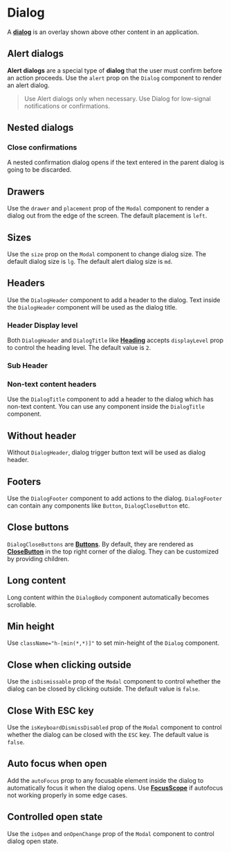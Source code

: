 

<Meta of={DialogsStories} />

# Dialog

A <a href="https://react-spectrum.adobe.com/react-aria/Dialog.html#dialog" target="_blank">**dialog**</a> is an overlay shown above other content in an application.

<Canvas of={DialogsStories.BasicExample} />


## Alert dialogs

**Alert dialogs** are a special type of **dialog** that the user must confirm before an action proceeds. Use the `alert` prop on the `Dialog` component to render an alert dialog.

> Use Alert dialogs only when necessary. Use Dialog for low-signal notifications or confirmations.

<Canvas of={DialogsStories.AlertDialogs} />


## Nested dialogs

### Close confirmations

A nested confirmation dialog opens if the text entered in the parent dialog is going to be discarded.

<Canvas of={DialogsStories.CloseConfirmation} />

<Canvas of={DialogsStories.NestedDialogs} />

## Drawers

Use the `drawer` and `placement` prop of the `Modal` component to render a dialog out from the edge of the screen. The default placement is `left`.

<Canvas of={DialogsStories.Drawers} />

## Sizes

Use the `size` prop on the `Modal` component to change dialog size. The default dialog size is `lg`. The default alert dialog size is `md`.

<Canvas of={DialogsStories.Sizes} />

## Headers

Use the `DialogHeader` component to add a header to the dialog. Text inside the `DialogHeader` component will be used as the dialog title.

<Canvas of={DialogsStories.Headers} />

### Header Display level

Both `DialogHeader` and `DialogTitle` like <a href="./?path=/docs/heading--docs" target="_blank">**Heading**</a> accepts `displayLevel` prop to control the heading level. The default value is `2`.

<Canvas of={DialogsStories.HeaderLevel} />


### Sub Header

<Canvas of={DialogsStories.SubHeader} />

### Non-text content headers

Use the `DialogTitle` component to add a header to the dialog which has non-text content. You can use any component inside the `DialogTitle` component.

<Canvas of={DialogsStories.NonTextContentHeaders} />

## Without header

Without `DialogHeader`, dialog trigger button text will be used as dialog header.

<Canvas of={DialogsStories.WithoutHeader} />

## Footers

Use the `DialogFooter` component to add actions to the dialog. `DialogFooter` can contain any components like `Button`, `DialogCloseButton` etc.

<Canvas of={DialogsStories.Footers} />

## Close buttons

`DialogCloseButtons` are <a href="./?path=/docs/button--docs" target="_blank">**Buttons**</a>. By default, they are rendered as <a href="./?path=/docs/button--docs#close%20buttons" target="_blank">**CloseButton**</a> in the top right corner of the dialog. They can be customized by providing children.

<Canvas of={DialogsStories.CloseButtons} />

## Long content

Long content within the `DialogBody` component automatically becomes scrollable.

<Canvas of={DialogsStories.LongContent} />

## Min height

Use `className="h-[min(*,*)]"` to set min-height of the `Dialog` component.

<Canvas of={DialogsStories.MinHeight} />

## Close when clicking outside

Use the `isDismissable` prop of the `Modal` component to control whether the dialog can be closed by clicking outside. The default value is `false`.

<Canvas of={DialogsStories.CloseWhenClickingOutside} />

## Close With ESC key

Use the `isKeyboardDismissDisabled` prop of the `Modal` component to control whether the dialog can be closed with the `ESC` key. The default value is `false`.

<Canvas of={DialogsStories.CloseWithESCKey} />

## Auto focus when open

Add the `autoFocus` prop to any focusable element inside the dialog to automatically focus it when the dialog opens. Use <a href="https://react-spectrum.adobe.com/react-aria/FocusScope.html#focusscope" target="_blank">**FocusScope**</a> if autofocus not working properly in some edge cases.

<Canvas of={DialogsStories.AutoFocusWhenOpen} />

## Controlled open state

Use the `isOpen` and `onOpenChange` prop of the `Modal` component to control dialog open state.

<Canvas of={DialogsStories.ControlledOpenState} />